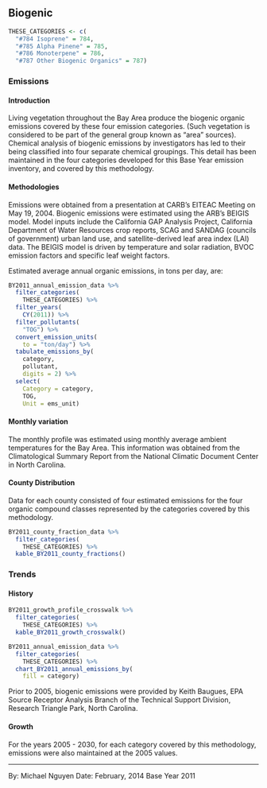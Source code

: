 ## Biogenic

```r
THESE_CATEGORIES <- c(
  "#784 Isoprene" = 784,
  "#785 Alpha Pinene" = 785,
  "#786 Monoterpene" = 786,
  "#787 Other Biogenic Organics" = 787)
```

### Emissions

#### Introduction {-}

Living vegetation throughout the Bay Area produce the biogenic organic emissions covered by these four emission categories. (Such vegetation is considered to be part of the general group known as "area" sources). Chemical analysis of biogenic emissions by investigators has led to their being classified into four separate chemical groupings. This detail has been maintained in the four categories developed for this Base Year emission inventory, and covered by this methodology.

#### Methodologies {-}

Emissions were obtained from a presentation at CARB's EITEAC Meeting on May 19, 2004. Biogenic emissions were estimated using the ARB's BEIGIS model. Model inputs include the California GAP Analysis Project, California Department of Water Resources crop reports, SCAG and SANDAG (councils of government) urban land use, and satellite-derived leaf area index (LAI) data. The BEIGIS model is driven by temperature and solar radiation, BVOC emission factors and specific leaf weight factors.

Estimated average annual organic emissions, in tons per day, are:

```r
BY2011_annual_emission_data %>%
  filter_categories(
    THESE_CATEGORIES) %>%
  filter_years(
    CY(2011)) %>%
  filter_pollutants(
    "TOG") %>%
  convert_emission_units(
    to = "ton/day") %>%
  tabulate_emissions_by(
    category,
    pollutant,
    digits = 2) %>%
  select(
    Category = category,
    TOG,
    Unit = ems_unit)
```

#### Monthly variation {-}

The monthly profile was estimated using monthly average ambient temperatures for the Bay Area. This information was obtained from the Climatological Summary Report from the National Climatic Document Center in North Carolina.

#### County Distribution {-}

Data for each county consisted of four estimated emissions for the four organic compound classes represented by the categories covered by this methodology.

```r
BY2011_county_fraction_data %>%
  filter_categories(
    THESE_CATEGORIES) %>%
  kable_BY2011_county_fractions()
```

### Trends

#### History {-}

```r
BY2011_growth_profile_crosswalk %>%
  filter_categories(
    THESE_CATEGORIES) %>%
  kable_BY2011_growth_crosswalk()
```

```r
BY2011_annual_emission_data %>%
  filter_categories(
    THESE_CATEGORIES) %>%
  chart_BY2011_annual_emissions_by(
    fill = category) 
```

Prior to 2005, biogenic emissions were provided by Keith Baugues, EPA Source Receptor Analysis Branch of the Technical Support Division, Research Triangle Park, North Carolina.

#### Growth {-}

For the years 2005 - 2030, for each category covered by this methodology, emissions were also maintained at the 2005 values.

***

By: Michael Nguyen 
Date: February, 2014 
Base Year 2011

